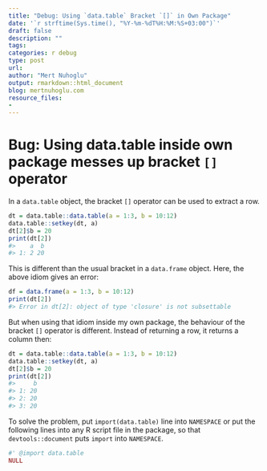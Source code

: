 ```yaml
---
title: "Debug: Using `data.table` Bracket `[]` in Own Package"
date: '`r strftime(Sys.time(), "%Y-%m-%dT%H:%M:%S+03:00")`'
draft: false
description: ""
tags:
categories: r debug
type: post
url:
author: "Mert Nuhoglu"
output: rmarkdown::html_document
blog: mertnuhoglu.com
resource_files:
-
---
```


# Bug: Using data.table inside own package messes up bracket `[]` operator

In a `data.table` object, the bracket `[]` operator can be used to extract a row.

``` r
dt = data.table::data.table(a = 1:3, b = 10:12)
data.table::setkey(dt, a)
dt[2]$b = 20
print(dt[2])
#>    a  b
#> 1: 2 20
```

This is different than the usual bracket in a `data.frame` object. Here, the above idiom gives an error:

``` r
df = data.frame(a = 1:3, b = 10:12)
print(dt[2])
#> Error in dt[2]: object of type 'closure' is not subsettable
```

But when using that idiom inside my own package, the behaviour of the bracket `[]` operator is different. Instead of returning a row, it returns a column then:

``` r
dt = data.table::data.table(a = 1:3, b = 10:12)
data.table::setkey(dt, a)
dt[2]$b = 20
print(dt[2])
#>     b
#> 1: 20
#> 2: 20
#> 3: 20
```

To solve the problem, put `import(data.table)` line into `NAMESPACE` or put the following lines into any R script file in the package, so that `devtools::document` puts `import` into `NAMESPACE`.

``` r
#' @import data.table
NULL
```

